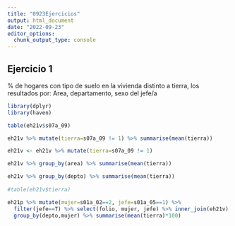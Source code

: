 ```yaml
---
title: "0923Ejercicios"
output: html_document
date: "2022-09-23"
editor_options:
  chunk_output_type: console
---
```


## Ejercicio 1

% de hogares con tipo de suelo en la vivienda distinto a tierra, 
los resultados por: Area, departamento, sexo del jefe/a


```r
library(dplyr)
library(haven)
```



```r
table(eh21v$s07a_09)

eh21v %>% mutate(tierra=s07a_09 != 1) %>% summarise(mean(tierra))

eh21v <- eh21v %>% mutate(tierra=s07a_09 != 1)

eh21v %>% group_by(area) %>% summarise(mean(tierra))

eh21v %>% group_by(depto) %>% summarise(mean(tierra))
                          
#table(eh21v$tierra)

eh21p %>% mutate(mujer=s01a_02==2, jefe=s01a_05==1) %>%
  filter(jefe==T) %>% select(folio, mujer, jefe) %>% inner_join(eh21v) %>%
  group_by(depto,mujer) %>% summarise(mean(tierra)*100)

                          

```
